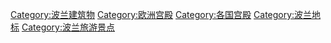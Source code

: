 [[Category:波兰建筑物|Category:波兰建筑物]]
[[Category:欧洲宫殿|Category:欧洲宫殿]]
[[Category:各国宫殿|Category:各国宫殿]]
[[Category:波兰地标|Category:波兰地标]]
[[Category:波兰旅游景点|Category:波兰旅游景点]]